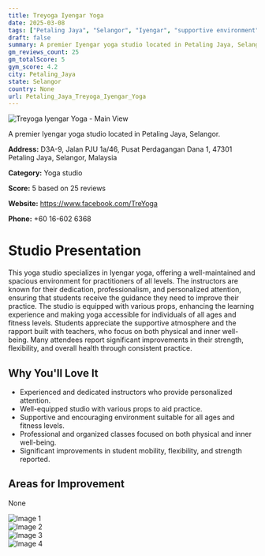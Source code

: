 ```yaml
---
title: Treyoga Iyengar Yoga
date: 2025-03-08
tags: ["Petaling Jaya", "Selangor", "Iyengar", "supportive environment", "well-maintained facilities", "Petaling Jaya"]  
draft: false
summary: A premier Iyengar yoga studio located in Petaling Jaya, Selangor.
gm_reviews_count: 25
gm_totalScore: 5
gym_score: 4.2
city: Petaling_Jaya
state: Selangor
country: None
url: Petaling_Jaya_Treyoga_Iyengar_Yoga
---
```


<div className="aspect-[16/9] relative my-8">
  <img 
    src="https://lh5.googleusercontent.com/p/AF1QipNB3vDiSGnB5Y7-t6co5xyyxg7FHGPOK_DacMuR=w1920-h1080-k-no"
    alt="Treyoga Iyengar Yoga - Main View"
    className="object-cover absolute inset-0 w-full h-full rounded-lg"
  />
</div>

A premier Iyengar yoga studio located in Petaling Jaya, Selangor.

**Address:** D3A-9, Jalan PJU 1a/46, Pusat Perdagangan Dana 1, 47301 Petaling Jaya, Selangor, Malaysia

**Category:** Yoga studio

**Score:** 5 based on 25 reviews

**Website:** https://www.facebook.com/TreYoga

**Phone:** +60 16-602 6368

# Studio Presentation

This yoga studio specializes in Iyengar yoga, offering a well-maintained and spacious environment for practitioners of all levels. The instructors are known for their dedication, professionalism, and personalized attention, ensuring that students receive the guidance they need to improve their practice. The studio is equipped with various props, enhancing the learning experience and making yoga accessible for individuals of all ages and fitness levels. Students appreciate the supportive atmosphere and the rapport built with teachers, who focus on both physical and inner well-being. Many attendees report significant improvements in their strength, flexibility, and overall health through consistent practice.

## Why You'll Love It

- Experienced and dedicated instructors who provide personalized attention.
- Well-equipped studio with various props to aid practice.
- Supportive and encouraging environment suitable for all ages and fitness levels.
- Professional and organized classes focused on both physical and inner well-being.
- Significant improvements in student mobility, flexibility, and strength reported.

## Areas for Improvement

None

<div className="grid grid-cols-1 xl:grid-cols-2 gap-4 my-8">
<div className="aspect-[4/3] relative"><img src="https://lh5.googleusercontent.com/p/AF1QipMb-w6HFuBzfFTENbRlXo5uzzXUVbpqa2QxMxY9=w1920-h1080-k-no" alt="Image 1" className="object-cover absolute inset-0 w-full h-full rounded-lg" /></div>
<div className="aspect-[4/3] relative"><img src="https://lh5.googleusercontent.com/p/AF1QipMfCH_3HkLb4XEA-b2wLK2qTmY2NMr7_wpB-1Iz=w1920-h1080-k-no" alt="Image 2" className="object-cover absolute inset-0 w-full h-full rounded-lg" /></div>
<div className="aspect-[4/3] relative"><img src="https://lh5.googleusercontent.com/p/AF1QipOzyvp8HpveQKWtIp_CBi1ySavQ2l3rgXaVZ0YZ=w1920-h1080-k-no" alt="Image 3" className="object-cover absolute inset-0 w-full h-full rounded-lg" /></div>
<div className="aspect-[4/3] relative"><img src="https://lh5.googleusercontent.com/p/AF1QipOAw0D6Oo8aJeeqPpGJFyL83zoFxXpaLQeGzCGt=w1920-h1080-k-no" alt="Image 4" className="object-cover absolute inset-0 w-full h-full rounded-lg" /></div>
</div>